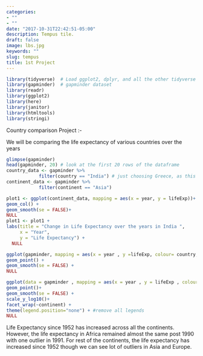 ```yaml
---
categories:
- ""
- ""
date: "2017-10-31T22:42:51-05:00"
description: Tempus tile.
draft: false
image: lbs.jpg
keywords: ""
slug: tempus
title: 1st Project
---
```



```r
library(tidyverse)  # Load ggplot2, dplyr, and all the other tidyverse packages
library(gapminder)  # gapminder dataset
library(readr)
library(ggplot2) 
library(here)
library(janitor)
library(htmltools)
library(stringi)
```

Country comparison Project :-

We will be comparing the life expectancy of various countries over the years


```r
glimpse(gapminder)
head(gapminder, 20) # look at the first 20 rows of the dataframe
country_data <- gapminder %>% 
            filter(country == "India") # just choosing Greece, as this is where I come from 
continent_data <- gapminder %>% 
            filter(continent == "Asia")
```



```r
plot1 <- ggplot(continent_data, mapping = aes(x = year, y = lifeExp))+
geom_col() +
geom_smooth(se = FALSE)+
NULL 
plot1 <- plot1 +
labs(title = "Change in Life Expectancy over the years in India ",
     x = "Year",
     y = "Life Expectancy") +
  NULL

ggplot(gapminder, mapping = aes(x = year , y =lifeExp, colour= country, group =country))+
geom_point() + 
geom_smooth(se = FALSE) +
NULL
```



```r
ggplot(data = gapminder , mapping = aes(x = year , y = lifeExp , colour= continent))+
geom_point()+ 
geom_smooth(se = FALSE) +
scale_y_log10()+
facet_wrap(~continent) +
theme(legend.position="none") + #remove all legends
NULL
```



Life Expectancy since 1952 has increased across all the continents. However, the life expectancy in Africa remained almost the same post 1990 with one outlier in 1991. For rest of the continents, the life expectancy has increased since 1952 though we can see lot of outliers in Asia and Europe.


